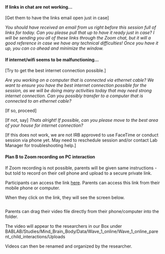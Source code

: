 #### If links in chat are not working... 

  

[Get them to have the links email open just in case] 

*You should have received an email from us right before this session full of links for today. Can you please pull that up to have it ready just in case? I will be sending you all of these links through the Zoom chat, but it will a good reference in case we have any technical difficulties! Once you have it up, you can co ahead and minimize the window.* 

  

  

#### If internet/wifi seems to be malfunctioning... 

  

[Try to get the best internet connection possible.] 

*Are you working on a computer that is connected via ethernet cable? We want to ensure you have the best internet connection possible for the session, as we will be doing many activities today that may need strong internet connection. Can you possibly transfer to a computer that is connected to an ethernet cable?* 

  

[If so, proceed] 

  

[If not, say] *Thats alright! If possible, can you please move to the best area of your house for internet connection?*  

  

[If this does not work, we are not IRB approved to use FaceTime or conduct session via phone yet. May need to reschedule session and/or contact Lab Manager for troubleshooting help.] 

  

  

#### Plan B to Zoom recording on PC interaction 

  

If Zoom recording is not possible, parents will be given same instructions - but told to record on their cell phone and upload to a secure private link. 

  

Participants can access the link [here](https://ucla.app.box.com/f/3c52df2afb1a446ab363b793f8af22c1). Parents can access this link from their mobile phone or computer.  

  

When they click on the link, they will see the screen below. 

  

![<!--- Parent Child Observation Plan B --->](images/zoom_parent_child_interaction/13.png)  

  

  

Parents can drag their video file directly from their phone/computer into the folder. 

  

The video will appear to the researchers in our Box under BABLAB/Studies/Mind_Brain_Body/Data/Wave_1_online/Wave_1_online_parent_child_interactions/Uploads 

  

Videos can then be renamed and organized by the researcher.  

 

 